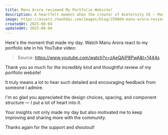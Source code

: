 ```yaml
---
title: Manu Arora reviewed My Portfolio Website!
description: A heartfelt moment when the creator of Aceternity UI — Manu Arora, shared his thoughts on my portfolio website.
image: https://assets.chanhdai.com/images/blog/250804-manu-arora-reviewed-my-portfolio-website.webp
createdAt: 2025-08-04
updatedAt: 2025-08-04
---
```


Here's the moment that made my day. Watch Manu Arora react to my portfolio site in his YouTube video:

<YouTubeEmbed
  videoId="zAeQAiP8PwA?start=1445"
  title="Reacting to Your Projects | Project Review | EP - 5 | Manu Arora"
/>

> Source: https://www.youtube.com/watch?v=zAeQAiP8PwA&t=1444s

Thank you so much for the incredibly kind and thoughtful review of my portfolio website!

It truly means a lot to hear such detailed and encouraging feedback from someone I admire.

I'm so glad you appreciated the design choices, spacing, and component structure — I put a lot of heart into it.

Your insights not only made my day but also motivated me to keep improving and sharing more with the community.

Thanks again for the support and shoutout!
